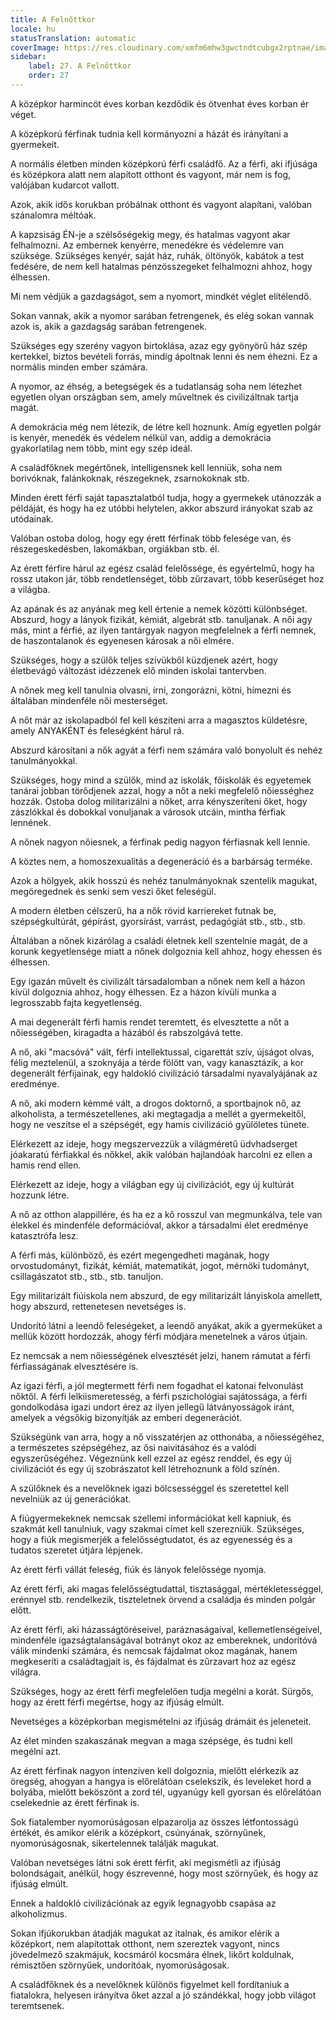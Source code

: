 ```yaml
---
title: A Felnőttkor
locale: hu
statusTranslation: automatic
coverImage: https://res.cloudinary.com/xmfm6mhw3gwctndtcubgx2rptnae/image/upload/v1740337243/small_cover_educacion_fundamental_a051170f1c.webp
sidebar:
    label: 27. A Felnőttkor
    order: 27
---
```

A középkor harmincöt éves korban kezdődik és ötvenhat éves korban ér véget.

A középkorú férfinak tudnia kell kormányozni a házát és irányítani a gyermekeit.

A normális életben minden középkorú férfi családfő. Az a férfi, aki ifjúsága és középkora alatt nem alapított otthont és vagyont, már nem is fog, valójában kudarcot vallott.

Azok, akik idős korukban próbálnak otthont és vagyont alapítani, valóban szánalomra méltóak.

A kapzsiság ÉN-je a szélsőségekig megy, és hatalmas vagyont akar felhalmozni. Az embernek kenyérre, menedékre és védelemre van szüksége. Szükséges kenyér, saját ház, ruhák, öltönyök, kabátok a test fedésére, de nem kell hatalmas pénzösszegeket felhalmozni ahhoz, hogy élhessen.

Mi nem védjük a gazdagságot, sem a nyomort, mindkét véglet elítélendő.

Sokan vannak, akik a nyomor sarában fetrengenek, és elég sokan vannak azok is, akik a gazdagság sarában fetrengenek.

Szükséges egy szerény vagyon birtoklása, azaz egy gyönyörű ház szép kertekkel, biztos bevételi forrás, mindig ápoltnak lenni és nem éhezni. Ez a normális minden ember számára.

A nyomor, az éhség, a betegségek és a tudatlanság soha nem létezhet egyetlen olyan országban sem, amely műveltnek és civilizáltnak tartja magát.

A demokrácia még nem létezik, de létre kell hoznunk. Amíg egyetlen polgár is kenyér, menedék és védelem nélkül van, addig a demokrácia gyakorlatilag nem több, mint egy szép ideál.

A családfőknek megértőnek, intelligensnek kell lenniük, soha nem borivóknak, falánkoknak, részegeknek, zsarnokoknak stb.

Minden érett férfi saját tapasztalatból tudja, hogy a gyermekek utánozzák a példáját, és hogy ha ez utóbbi helytelen, akkor abszurd irányokat szab az utódainak.

Valóban ostoba dolog, hogy egy érett férfinak több felesége van, és részegeskedésben, lakomákban, orgiákban stb. él.

Az érett férfire hárul az egész család felelőssége, és egyértelmű, hogy ha rossz utakon jár, több rendetlenséget, több zűrzavart, több keserűséget hoz a világba.

Az apának és az anyának meg kell értenie a nemek közötti különbséget. Abszurd, hogy a lányok fizikát, kémiát, algebrát stb. tanuljanak. A női agy más, mint a férfié, az ilyen tantárgyak nagyon megfelelnek a férfi nemnek, de haszontalanok és egyenesen károsak a női elmére.

Szükséges, hogy a szülők teljes szívükből küzdjenek azért, hogy életbevágó változást idézzenek elő minden iskolai tantervben.

A nőnek meg kell tanulnia olvasni, írni, zongorázni, kötni, hímezni és általában mindenféle női mesterséget.

A nőt már az iskolapadból fel kell készíteni arra a magasztos küldetésre, amely ANYAKÉNT és feleségként hárul rá.

Abszurd károsítani a nők agyát a férfi nem számára való bonyolult és nehéz tanulmányokkal.

Szükséges, hogy mind a szülők, mind az iskolák, főiskolák és egyetemek tanárai jobban törődjenek azzal, hogy a nőt a neki megfelelő nőiességhez hozzák. Ostoba dolog militarizálni a nőket, arra kényszeríteni őket, hogy zászlókkal és dobokkal vonuljanak a városok utcáin, mintha férfiak lennének.

A nőnek nagyon nőiesnek, a férfinak pedig nagyon férfiasnak kell lennie.

A köztes nem, a homoszexualitás a degeneráció és a barbárság terméke.

Azok a hölgyek, akik hosszú és nehéz tanulmányoknak szentelik magukat, megöregednek és senki sem veszi őket feleségül.

A modern életben célszerű, ha a nők rövid karriereket futnak be, szépségkultúrát, gépírást, gyorsírást, varrást, pedagógiát stb., stb., stb.

Általában a nőnek kizárólag a családi életnek kell szentelnie magát, de a korunk kegyetlensége miatt a nőnek dolgoznia kell ahhoz, hogy ehessen és élhessen.

Egy igazán művelt és civilizált társadalomban a nőnek nem kell a házon kívül dolgoznia ahhoz, hogy élhessen. Ez a házon kívüli munka a legrosszabb fajta kegyetlenség.

A mai degenerált férfi hamis rendet teremtett, és elvesztette a nőt a nőiességében, kiragadta a házából és rabszolgává tette.

A nő, aki "macsóvá" vált, férfi intellektussal, cigarettát szív, újságot olvas, félig meztelenül, a szoknyája a térde fölött van, vagy kanasztázik, a kor degenerált férfijainak, egy haldokló civilizáció társadalmi nyavalyájának az eredménye.

A nő, aki modern kémmé vált, a drogos doktornő, a sportbajnok nő, az alkoholista, a természetellenes, aki megtagadja a mellét a gyermekeitől, hogy ne veszítse el a szépségét, egy hamis civilizáció gyűlöletes tünete.

Elérkezett az ideje, hogy megszervezzük a világméretű üdvhadserget jóakaratú férfiakkal és nőkkel, akik valóban hajlandóak harcolni ez ellen a hamis rend ellen.

Elérkezett az ideje, hogy a világban egy új civilizációt, egy új kultúrát hozzunk létre.

A nő az otthon alappillére, és ha ez a kő rosszul van megmunkálva, tele van élekkel és mindenféle deformációval, akkor a társadalmi élet eredménye katasztrófa lesz.

A férfi más, különböző, és ezért megengedheti magának, hogy orvostudományt, fizikát, kémiát, matematikát, jogot, mérnöki tudományt, csillagászatot stb., stb., stb. tanuljon.

Egy militarizált fiúiskola nem abszurd, de egy militarizált lányiskola amellett, hogy abszurd, rettenetesen nevetséges is.

Undorító látni a leendő feleségeket, a leendő anyákat, akik a gyermeküket a mellük között hordozzák, ahogy férfi módjára menetelnek a város útjain.

Ez nemcsak a nem nőiességének elvesztését jelzi, hanem rámutat a férfi férfiasságának elvesztésére is.

Az igazi férfi, a jól megtermett férfi nem fogadhat el katonai felvonulást nőktől. A férfi lelkiismeretesség, a férfi pszichológiai sajátossága, a férfi gondolkodása igazi undort érez az ilyen jellegű látványosságok iránt, amelyek a végsőkig bizonyítják az emberi degenerációt.

Szükségünk van arra, hogy a nő visszatérjen az otthonába, a nőiességéhez, a természetes szépségéhez, az ősi naivitásához és a valódi egyszerűségéhez. Végeznünk kell ezzel az egész renddel, és egy új civilizációt és egy új szobrászatot kell létrehoznunk a föld színén.

A szülőknek és a nevelőknek igazi bölcsességgel és szeretettel kell nevelniük az új generációkat.

A fiúgyermekeknek nemcsak szellemi információkat kell kapniuk, és szakmát kell tanulniuk, vagy szakmai címet kell szerezniük. Szükséges, hogy a fiúk megismerjék a felelősségtudatot, és az egyenesség és a tudatos szeretet útjára lépjenek.

Az érett férfi vállát feleség, fiúk és lányok felelőssége nyomja.

Az érett férfi, aki magas felelősségtudattal, tisztasággal, mértékletességgel, erénnyel stb. rendelkezik, tiszteletnek örvend a családja és minden polgár előtt.

Az érett férfi, aki házasságtöréseivel, paráznaságaival, kellemetlenségeivel, mindenféle igazságtalanságával botrányt okoz az embereknek, undorítóvá válik mindenki számára, és nemcsak fájdalmat okoz magának, hanem megkeseríti a családtagjait is, és fájdalmat és zűrzavart hoz az egész világra.

Szükséges, hogy az érett férfi megfelelően tudja megélni a korát. Sürgős, hogy az érett férfi megértse, hogy az ifjúság elmúlt.

Nevetséges a középkorban megismételni az ifjúság drámáit és jeleneteit.

Az élet minden szakaszának megvan a maga szépsége, és tudni kell megélni azt.

Az érett férfinak nagyon intenzíven kell dolgoznia, mielőtt elérkezik az öregség, ahogyan a hangya is előrelátóan cselekszik, és leveleket hord a bolyába, mielőtt beköszönt a zord tél, ugyanúgy kell gyorsan és előrelátóan cselekednie az érett férfinak is.

Sok fiatalember nyomorúságosan elpazarolja az összes létfontosságú értékét, és amikor elérik a középkort, csúnyának, szörnyűnek, nyomorúságosnak, sikertelennek találják magukat.

Valóban nevetséges látni sok érett férfit, aki megismétli az ifjúság bolondságait, anélkül, hogy észrevenné, hogy most szörnyűek, és hogy az ifjúság elmúlt.

Ennek a haldokló civilizációnak az egyik legnagyobb csapása az alkoholizmus.

Sokan ifjúkorukban átadják magukat az italnak, és amikor elérik a középkort, nem alapítottak otthont, nem szereztek vagyont, nincs jövedelmező szakmájuk, kocsmáról kocsmára élnek, likőrt koldulnak, rémisztően szörnyűek, undorítóak, nyomorúságosak.

A családfőknek és a nevelőknek különös figyelmet kell fordítaniuk a fiatalokra, helyesen irányítva őket azzal a jó szándékkal, hogy jobb világot teremtsenek.

